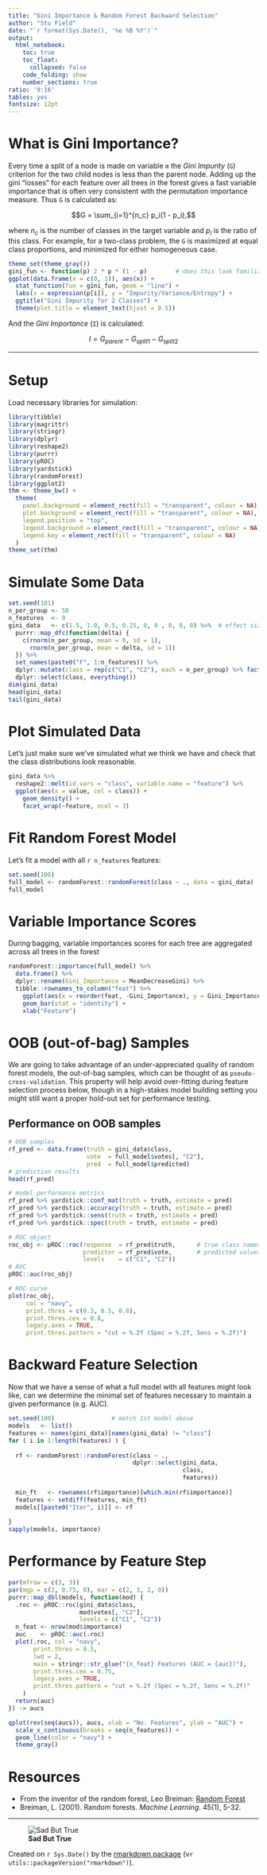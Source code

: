 ```yaml
---
title: "Gini Importance & Random Forest Backward Selection"
author: "Stu Field"
date: "`r format(Sys.Date(), '%e %B %Y')`"
output:
  html_notebook:
    toc: true
    toc_float:
      collapsed: false
    code_folding: show
    number_sections: true
ratio: '9:16'
tables: yes
fontsize: 12pt
---
```



# What is Gini Importance?
Every time a split of a node is made on variable `m` the *Gini Impurity* (`G`) criterion for the two child nodes is less than the parent node. Adding up the gini "losses" for each feature over all trees in the forest gives a fast variable importance that is often very consistent with the permutation importance measure. Thus `G` is calculated as:

$$G = \sum_{i=1}^{n_c} p_i(1 - p_i),$$

where $n_c$ is the number of classes in the target variable and $p_i$ is the ratio of this class. For example, for a two-class problem, the `G` is maximized at equal class proportions, and minimized for either homogeneous case.

```r
theme_set(theme_gray())
gini_fun <- function(p) 2 * p * (1 - p)        # does this look familiar?
ggplot(data.frame(x = c(0, 1)), aes(x)) +
  stat_function(fun = gini_fun, geom = "line") +
  labs(x = expression(p[i]), y = "Impurity/Variance/Entropy") +
  ggtitle("Gini Impurity for 2 Classes") +
  theme(plot.title = element_text(hjust = 0.5))
```



And the *Gini Importance* (`I`) is calculated:

$$I = G_{parent} - G_{split1} - G_{split2}$$

-------------


# Setup
Load necessary libraries for simulation:
```r
library(tibble)
library(magrittr)
library(stringr)
library(dplyr)
library(reshape2)
library(purrr)
library(pROC)
library(yardstick)
library(randomForest)
library(ggplot2)
thm <- theme_bw() +
  theme(
    panel.background = element_rect(fill = "transparent", colour = NA),
    plot.background = element_rect(fill = "transparent", colour = NA),
    legend.position = "top",
    legend.background = element_rect(fill = "transparent", colour = NA),
    legend.key = element_rect(fill = "transparent", colour = NA)
  )
theme_set(thm)
```

# Simulate Some Data
```r
set.seed(101)
n_per_group <- 50
n_features  <- 9
gini_data   <- c(1.5, 1.0, 0.5, 0.25, 0, 0 , 0, 0, 0) %>%  # effect sizes; 5 noise variables
  purrr::map_dfc(function(delta) {
    c(rnorm(n_per_group, mean = 0, sd = 1),
      rnorm(n_per_group, mean = delta, sd = 1))
  }) %>%
  set_names(paste0("F", 1:n_features)) %>%
  dplyr::mutate(class = rep(c("C1", "C2"), each = n_per_group) %>% factor()) %>%
  dplyr::select(class, everything())
dim(gini_data)
head(gini_data)
tail(gini_data)
```


# Plot Simulated Data
Let's just make sure we've simulated what we think we have and check that the class distributions look reasonable.
```r
gini_data %>%
  reshape2::melt(id.vars = "class", variable.name = "feature") %>%
  ggplot(aes(x = value, col = class)) +
    geom_density() +
    facet_wrap(~feature, ncol = 3)
```


# Fit Random Forest Model
Let's fit a model with all `r n_features` features:
```r
set.seed(100)
full_model <- randomForest::randomForest(class ~ ., data = gini_data)
full_model
```


# Variable Importance Scores
During bagging, variable importances scores for each tree are aggregated across all trees in the forest
```r
randomForest::importance(full_model) %>%
  data.frame() %>%
  dplyr::rename(Gini_Importance = MeanDecreaseGini) %>%
  tibble::rownames_to_column("feat") %>%
    ggplot(aes(x = reorder(feat, -Gini_Importance), y = Gini_Importance)) +
    geom_bar(stat = "identity") +
    xlab("Feature")
```



# OOB (out-of-bag) Samples
We are going to take advantage of an under-appreciated quality of random forest models, the out-of-bag samples, which can be thought of as `pseudo-cross-validation`. This property will help avoid over-fitting during feature selection process below, though in a high-stakes model building setting you might still want a proper hold-out set for performance testing.


## Performance on OOB samples
```r
# OOB samples
rf_pred <- data.frame(truth = gini_data$class,
                      vote  = full_model$votes[, "C2"],
                      pred  = full_model$predicted)
# prediction results
head(rf_pred)

# model performance metrics
rf_pred %>% yardstick::conf_mat(truth = truth, estimate = pred)
rf_pred %>% yardstick::accuracy(truth = truth, estimate = pred)
rf_pred %>% yardstick::sens(truth = truth, estimate = pred)
rf_pred %>% yardstick::spec(truth = truth, estimate = pred)

# ROC object
roc_obj <- pROC::roc(response  = rf_pred$truth,      # true class names
                     predictor = rf_pred$vote,       # predicted values
                     levels    = c("C1", "C2"))
# AUC
pROC::auc(roc_obj)

# ROC curve
plot(roc_obj,
     col = "navy",
     print.thres = c(0.3, 0.5, 0.8),
     print.thres.cex = 0.8,
     legacy.axes = TRUE,
     print.thres.pattern = "cut = %.2f (Spec = %.2f, Sens = %.2f)")
```



# Backward Feature Selection
Now that we have a sense of what a full model with all features might look like, can we determine the minimal set of features necessary to maintain a given performance (e.g. AUC).
```r
set.seed(100)                # match 1st model above
models   <- list()
features <- names(gini_data)[names(gini_data) != "class"]
for ( i in 1:length(features) ) {
  
  rf <- randomForest::randomForest(class ~ .,
                                   dplyr::select(gini_data,
                                                 class,
                                                 features))
  
  min_ft   <- rownames(rf$importance)[which.min(rf$importance)]
  features <- setdiff(features, min_ft)
  models[[paste0("Iter", i)]] <- rf
  
}
sapply(models, importance)
```


# Performance by Feature Step
```r
par(mfrow = c(3, 3))
par(mgp = c(2, 0.75, 0), mar = c(2, 3, 2, 0))
purrr::map_dbl(models, function(mod) {
  .roc <- pROC::roc(gini_data$class,
                    mod$votes[, "C2"],
                    levels = c("C1", "C2"))
  n_feat <- nrow(mod$importance)
  auc    <- pROC::auc(.roc)
  plot(.roc, col = "navy",
       print.thres = 0.5,
       lwd = 2,
       main = stringr::str_glue("{n_feat} Features (AUC = {auc})"),
       print.thres.cex = 0.75,
       legacy.axes = TRUE,
       print.thres.pattern = "cut = %.2f (Spec = %.2f, Sens = %.2f)"
    )
  return(auc)
}) -> aucs
```

```r
qplot(rev(seq(aucs)), aucs, xlab = "No. Features", ylab = "AUC") +
  scale_x_continuous(breaks = seq(n_features)) +
  geom_line(color = "navy") +
  theme_gray()
```



# Resources
* From the inventor of the random forest, Leo Breiman:
[Random Forest](https://www.stat.berkeley.edu/~breiman/RandomForests/cc_home.htm)
* Breiman, L. (2001). Random forests. *Machine Learning*. 45(1), 5-32.



--------------------------



![**Sad But True**](every-time-you-write-a-loop-in-r-god-kills-a-kitten.jpg)



Created on `r Sys.Date()` by the [rmarkdown package](https://github.com/rstudio/rmarkdown) (v`r utils::packageVersion("rmarkdown")`).
